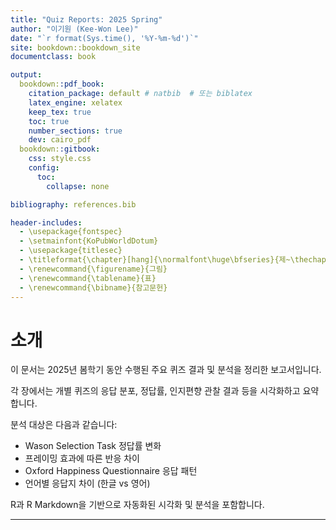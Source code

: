 ```yaml
---
title: "Quiz Reports: 2025 Spring"
author: "이기원 (Kee-Won Lee)"
date: "`r format(Sys.time(), '%Y-%m-%d')`"
site: bookdown::bookdown_site
documentclass: book

output:
  bookdown::pdf_book:
    citation_package: default # natbib  # 또는 biblatex
    latex_engine: xelatex
    keep_tex: true
    toc: true
    number_sections: true
    dev: cairo_pdf
  bookdown::gitbook:
    css: style.css
    config:
      toc:
        collapse: none

bibliography: references.bib

header-includes:
  - \usepackage{fontspec}
  - \setmainfont{KoPubWorldDotum}
  - \usepackage{titlesec}
  - \titleformat{\chapter}[hang]{\normalfont\huge\bfseries}{제~\thechapter~장}{1em}{}
  - \renewcommand{\figurename}{그림}
  - \renewcommand{\tablename}{표}
  - \renewcommand{\bibname}{참고문헌}
---
```



# 소개 {-}

이 문서는 2025년 봄학기 동안 수행된 주요 퀴즈 결과 및 분석을 정리한 보고서입니다.

각 장에서는 개별 퀴즈의 응답 분포, 정답률, 인지편향 관찰 결과 등을 시각화하고 요약합니다.

분석 대상은 다음과 같습니다:

- Wason Selection Task 정답률 변화
- 프레이밍 효과에 따른 반응 차이
- Oxford Happiness Questionnaire 응답 패턴
- 언어별 응답지 차이 (한글 vs 영어)

R과 R Markdown을 기반으로 자동화된 시각화 및 분석을 포함합니다.

---



